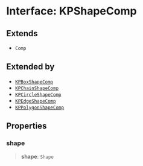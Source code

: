 # Interface: KPShapeComp

## Extends

- `Comp`

## Extended by

- [`KPBoxShapeComp`](/KaPlanck/api/interfaces/KPBoxShapeComp66)
- [`KPChainShapeComp`](/KaPlanck/api/interfaces/KPChainShapeComp119)
- [`KPCircleShapeComp`](/KaPlanck/api/interfaces/KPCircleShapeComp176)
- [`KPEdgeShapeComp`](/KaPlanck/api/interfaces/KPEdgeShapeComp235)
- [`KPPolygonShapeComp`](/KaPlanck/api/interfaces/KPPolygonShapeComp290)

## Properties

### shape

> **shape**: `Shape`
